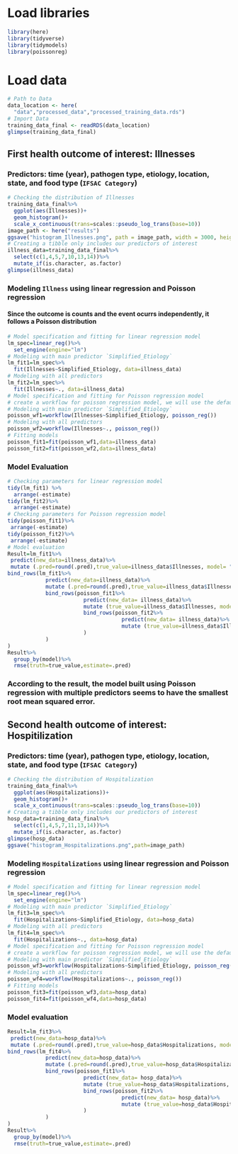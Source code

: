 # Load libraries
```r
library(here)
library(tidyverse)
library(tidymodels)
library(poissonreg)
```
# Load data
```r
# Path to Data
data_location <- here(
  "data","processed_data","processed_training_data.rds")
# Import Data
training_data_final <- readRDS(data_location)
glimpse(training_data_final)
```
## First health outcome of interest: Illnesses
### Predictors: time (year), pathogen type, etiology, location, state, and food type (`IFSAC Category`)
```r
# Checking the distribution of Illnesses
training_data_final%>%
  ggplot(aes(Illnesses))+
  geom_histogram()+
  scale_x_continuous(trans=scales::pseudo_log_trans(base=10))
image_path <- here("results")
ggsave("histogram_Illnesses.png", path = image_path, width = 3000, height = 2000, units = "px")
# Creating a tibble only includes our predictors of interest
illness_data=training_data_final%>%
  select(c(1,4,5,7,10,13,14))%>%
  mutate_if(is.character, as.factor)
glimpse(illness_data)
```
### Modeling `Illness` using linear regression and Poisson regression
#### Since the outcome is counts and the event ocurrs independently, it follows a Poisson distribution
```r
# Model specification and fitting for linear regression model
lm_spec=linear_reg()%>%
  set_engine(engine="lm")
# Modeling with main predictor `Simplified_Etiology`
lm_fit1=lm_spec%>%
  fit(Illnesses~Simplified_Etiology, data=illness_data)
# Modeling with all predictors
lm_fit2=lm_spec%>%
  fit(Illnesses~., data=illness_data)
# Model specification and fitting for Poisson regression model
# create a workflow for poisson regression model, we will use the default glm engine
# Modeling with main predictor `Simplified_Etiology`
poisson_wf1=workflow(Illnesses~Simplified_Etiology, poisson_reg())
# Modeling with all predictors
poisson_wf2=workflow(Illnesses~., poisson_reg())
# Fitting models
poisson_fit1=fit(poisson_wf1,data=illness_data)
poisson_fit2=fit(poisson_wf2,data=illness_data)
```

### Model Evaluation
```r
# Checking parameters for linear regression model
tidy(lm_fit1) %>%
  arrange(-estimate)
tidy(lm_fit2)%>%
  arrange(-estimate)
# Checking parameters for Poisson regression model
tidy(poisson_fit1)%>%
 arrange(-estimate)
tidy(poisson_fit2)%>%
 arrange(-estimate)
# Model evaluation
Result=lm_fit1%>%
 predict(new_data=illness_data)%>%
 mutate (.pred=round(.pred),true_value=illness_data$Illnesses, model= "lm_single")%>%
bind_rows(lm_fit1%>%
            predict(new_data=illness_data)%>%
            mutate (.pred=round(.pred),true_value=illness_data$Illnesses, model= "lm_multiple")%>%
            bind_rows(poisson_fit1%>%
                        predict(new_data= illness_data)%>% 
                        mutate (true_value=illness_data$Illnesses, model= "glm_single")%>%
                        bind_rows(poisson_fit2%>%
                                    predict(new_data= illness_data)%>% 
                                    mutate (true_value=illness_data$Illnesses, model= "glm_multiple")
                        )
            )
)
Result%>%
  group_by(model)%>%
  rmse(truth=true_value,estimate=.pred)

```
### According to the result, the model built using Poisson regression with multiple predictors seems to have the smallest root mean squared error.
## Second health outcome of interest: Hospitilization
### Predictors: time (year), pathogen type, etiology, location, state, and food type (`IFSAC Category`)
```r
# Checking the distribution of Hospitalization
training_data_final%>%
  ggplot(aes(Hospitalizations))+
  geom_histogram()+
  scale_x_continuous(trans=scales::pseudo_log_trans(base=10))
# Creating a tibble only includes our predictors of interest
hosp_data=training_data_final%>%
  select(c(1,4,5,7,11,13,14))%>%
  mutate_if(is.character, as.factor)
glimpse(hosp_data)
ggsave("histogram_Hospitalizations.png",path=image_path)
```
### Modeling `Hospitalizations` using linear regression and Poisson regression
```r
# Model specification and fitting for linear regression model
lm_spec=linear_reg()%>%
  set_engine(engine="lm")
# Modeling with main predictor `Simplified_Etiology`
lm_fit3=lm_spec%>%
  fit(Hospitalizations~Simplified_Etiology, data=hosp_data)
# Modeling with all predictors
lm_fit4=lm_spec%>%
  fit(Hospitalizations~., data=hosp_data)
# Model specification and fitting for Poisson regression model
# create a workflow for poisson regression model, we will use the default glm engine
# Modeling with main predictor `Simplified_Etiology`
poisson_wf3=workflow(Hospitalizations~Simplified_Etiology, poisson_reg())
# Modeling with all predictors
poisson_wf4=workflow(Hospitalizations~., poisson_reg())
# Fitting models
poisson_fit3=fit(poisson_wf3,data=hosp_data)
poisson_fit4=fit(poisson_wf4,data=hosp_data)
```

### Model evaluation
```r
Result=lm_fit3%>%
 predict(new_data=hosp_data)%>%
 mutate (.pred=round(.pred),true_value=hosp_data$Hospitalizations, model= "lm_single")%>%
bind_rows(lm_fit4%>%
            predict(new_data=hosp_data)%>%
            mutate (.pred=round(.pred),true_value=hosp_data$Hospitalizations, model= "lm_multiple")%>%
            bind_rows(poisson_fit1%>%
                        predict(new_data= hosp_data)%>% 
                        mutate (true_value=hosp_data$Hospitalizations, model= "glm_single")%>%
                        bind_rows(poisson_fit2%>%
                                    predict(new_data= hosp_data)%>% 
                                    mutate (true_value=hosp_data$Hospitalizations, model= "glm_multiple")
                        )
            )
)
Result%>%
  group_by(model)%>%
  rmse(truth=true_value,estimate=.pred)

```


